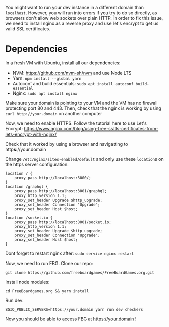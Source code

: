 You might want to run your dev instance in a different domain than `localhost`. However, you will run into errors if you try to do so directly, as browsers don't allow web sockets over plain HTTP.
In order to fix this issue, we need to install nginx as a reverse proxy and use let's encrypt to get us valid SSL certificates.


# Dependencies 

In a fresh VM with Ubuntu, install all our dependencies:

- NVM: https://github.com/nvm-sh/nvm and use Node LTS
- Yarn: `npm install --global yarn`
- Autoconf and build essentials: `sudo apt install autoconf build-essential`
- Nginx: `sudo apt install nginx`

Make sure your domain is pointing to your VM and the VM has no firewall protecting port 80 and 443.
Then, check that the nginx is working by using `curl http://your.domain` on another computer

Now, we need to enable HTTPS. Follow the tutorial here to use Let's Encrypt:
https://www.nginx.com/blog/using-free-ssltls-certificates-from-lets-encrypt-with-nginx/

Check that it worked by using a browser and navigatting to http**s**://your.domain

Change `/etc/nginx/sites-enabled/default` and only use these `location`s on the https server configuration:

```
location / {
    proxy_pass http://localhost:3000/;
}
location /graphql {
    proxy_pass http://localhost:3001/graphql;
    proxy_http_version 1.1;
    proxy_set_header Upgrade $http_upgrade;
    proxy_set_header Connection "Upgrade";
    proxy_set_header Host $host;
}
location /socket.io {
    proxy_pass http://localhost:8001/socket.io;
    proxy_http_version 1.1;
    proxy_set_header Upgrade $http_upgrade;
    proxy_set_header Connection "Upgrade";
    proxy_set_header Host $host;
}
```

Dont forget to restart nginx after: `sudo service nginx restart`

Now, we need to run FBG. Clone our repo:

`git clone https://github.com/freeboardgames/FreeBoardGames.org.git`

Install node modules:

`cd FreeBoardgames.org && yarn install`

Run dev:

`BGIO_PUBLIC_SERVERS=https://your.domain yarn run dev checkers`

Now you should be able to access FBG at https://your.domain !